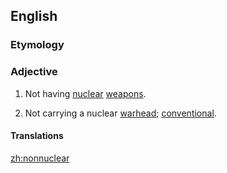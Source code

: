 ==English==

===Etymology===
{{prefix|non|nuclear}}

===Adjective===
{{en-adj|-}}

# Not having [[nuclear]] [[weapon]]s.
# {{context|of weapons}} Not carrying a nuclear [[warhead]]; [[conventional]].

====Translations====
{{trans-top|not having nuclear weapons}}
{{trans-mid}}
{{trans-bottom}}

{{trans-top|not carrying a nuclear warhead}}
{{trans-mid}}
{{trans-bottom}}

[[zh:nonnuclear]]